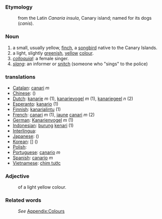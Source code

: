 ===Etymology===
:from the Latin ''Canaria insula'', Canary island; named for its dogs (''canis'').

===Noun===
#a small, usually yellow, [[finch]], a [[songbird]] native to the Canary Islands. 
#a light, slightly [[green]]ish, [[yellow]] [[colour]].
#''[[colloquial]]'': a female singer.
#''[[slang]]'': an informer or [[snitch]] (someone who "sings" to the police)

===translations===

*[[Catalan]]: [[canari]] ''m''
*[[Chinese]]: [[]] ()
*[[Dutch]]: [[kanarie]] ''m'' (1), [[kanarievogel]] ''m'' (1), [[kanariegeel]] ''n'' (2)
*[[Esperanto]]: [[kanario]] (1)
*[[Finnish]]: [[kanarialintu]] (1)
*[[French]]: [[canari]] ''m'' (1), [[jaune]] [[canari]] ''m'' (2)
*[[German]]: [[Kanarienvogel]] ''m'' (1)
*[[Indonesian]]: [[burung]] [[kenari]] (1)
*[[Interlingua]]: [[]]
*[[Japanese]]: [[]] ()
*[[Korean]]: [[]] [] ()
*[[Polish]]: [[]]
*[[Portuguese]]: [[canario]] ''m''
*[[Spanish]]: [[canario]] ''m''
*[[Vietnamese]]: [[chim tước]]

===Adjective===
:of a light yellow colour.

===Related words===
:''See'' [[Wiktionary_Appendix:Colours|Appendix:Colours]]